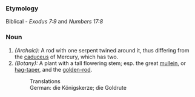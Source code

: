 ===Etymology===
Biblical - ''Exodus 7:9'' and ''Numbers 17:8''
===Noun===
#''(Archaic):'' A rod with one serpent twined around it, thus differing from the [[caduceus]] of Mercury, which has two.
#''(Botany):'' A plant with a tall flowering stem; esp. the great [[mullein]], or [[hag-taper]], and the [[golden-rod]].
#:Translations
#:German: die K&ouml;nigskerze; die Goldrute
